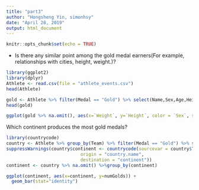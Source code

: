 ```yaml
---
title: "part3"
author: "Hongsheng Yin, simonhsy"
date: "April 28, 2019"
output: html_document
---
```


```r
knitr::opts_chunk$set(echo = TRUE)
```

- Is there any similar point among the gold medal earners(For example, relationships with cities, height, weight.)?
```r
library(ggplot2)
library(dplyr)
Athlete <- read.csv(file = "athlete_events.csv")
head(Athlete)

gold <- Athlete %>% filter(Medal == "Gold") %>% select(Name,Sex,Age,Height,Weight,Sport)
head(gold)

ggplot(gold %>% na.omit(), aes(x=`Weight`, y=`Height`, color = `Sex`, size = `Age`,group = `Sport` )) + lims(x=c(20,175),y=c(120,230))+ geom_vline(xintercept = 97.5) + geom_hline(yintercept = 175)+geom_point(position='jitter')+ theme(text = element_text(size=8)) +ggtitle("Gold medal earners")+xlab("Weight")+ylab("Height") + theme(legend.position="bottom")+ facet_wrap(~Sport)
```
Which continent produces the most gold medals? 
```r
library(countrycode)
country <- Athlete %>% group_by(Team) %>% filter(Medal == "Gold") %>% summarise(numGolds = n())
suppressWarnings(country$continent <- countrycode(sourcevar = country$Team,
                            origin = "country.name",
                            destination = "continent"))
continent <- country %>% na.omit() %>%group_by(continent)

ggplot(continent, aes(x=continent, y=numGolds)) +
  geom_bar(stat="identity") 
```
